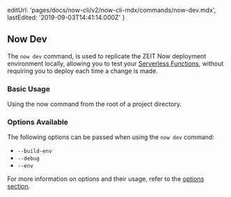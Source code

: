 
  editUrl: 'pages/docs/now-cli/v2/now-cli-mdx/commands/now-dev.mdx',
  lastEdited: '2019-09-03T14:41:14.000Z'
}

## Now Dev

The `now dev` command, is used to replicate the ZEIT Now deployment environment locally, allowing you to test your [Serverless Functions](/docs/v2/serverless-functions), without requiring you to deploy each time a change is made.

### Basic Usage

<Snippet dark text="now" />
<Caption>Using the <InlineCode>now</InlineCode> command from the root of a project directory.</Caption>

### Options Available

The following options can be passed when using the `now dev` command:

- `--build-env`
- `--debug`
- `--env`

For more information on options and their usage, refer to the [options section](#options).

